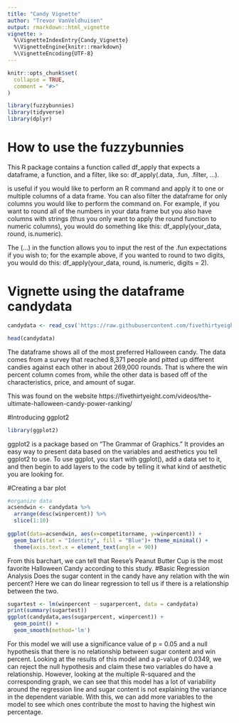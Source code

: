 ```yaml
---
title: "Candy Vignette"
author: "Trevor VanVeldhuisen"
output: rmarkdown::html_vignette
vignette: >
  %\VignetteIndexEntry{Candy_Vignette}
  %\VignetteEngine{knitr::rmarkdown}
  %\VignetteEncoding{UTF-8}
---
```


```r
knitr::opts_chunk$set(
  collapse = TRUE,
  comment = "#>"
)
```

```r
library(fuzzybunnies)
library(tidyverse)
library(dplyr)
```

# How to use the fuzzybunnies

This R package contains a function called df_apply that expects a dataframe, a function, and a filter, like so: df_apply(.data, .fun, .filter, ...).

<fuzzybunnies> is useful if you would like to perform an R command and apply it to one or multiple columns of a data frame. You can also filter the dataframe for only columns you would like to perform the command on. For example, if you want to round all of the numbers in your data frame but you also have columns with strings (thus you only want to apply the round function to numeric columns), you would do something like this: df_apply(your_data, round, is.numeric).

The (...) in the function allows you to input the rest of the .fun expectations if you wish to; for the example above, if you wanted to round to two digits, you would do this: df_apply(your_data, round, is.numeric, digits = 2).

# Vignette using the dataframe candydata
```r
candydata <- read_csv('https://raw.githubusercontent.com/fivethirtyeight/data/master/candy-power-ranking/candy-data.csv')

head(candydata)
```
The dataframe shows all of the most preferred Halloween candy. The data comes from a survey that reached 8,371 people and pitted up different candies against each other in about 269,000 rounds. That is where the win percent column comes from, while the other data is based off of the characteristics, price, and amount of sugar. 

This was found on the website https://fivethirtyeight.com/videos/the-ultimate-halloween-candy-power-ranking/

#Introducing ggplot2
```r
library(ggplot2)
```


ggplot2 is a package based on "The Grammar of Graphics." It provides an easy way to present data based on the variables and aesthetics you tell ggplot2 to use.
To use ggplot, you start with ggplot(), add a data set to it, and then begin to add layers to the code by telling it what kind of aesthetic you are looking for. 

#Creating a bar plot
```r
#organize data
acsendwin <- candydata %>%
  arrange(desc(winpercent)) %>%
  slice(1:10)
  
ggplot(data=acsendwin, aes(x=competitorname, y=winpercent)) +
  geom_bar(stat = "Identity", fill = "Blue")+ theme_minimal() +
  theme(axis.text.x = element_text(angle = 90))
```
From this barchart, we can tell that Reese's Peanut Butter Cup is the most favorite Halloween Candy according to this study. 
#Basic Regression Analysis
Does the sugar content in the candy have any relation with the win percent? Here we can do linear regression to tell us if there is a relationship between the two.
```r
sugartest <- lm(winpercent ~ sugarpercent, data = candydata)
print(summary(sugartest))
ggplot(candydata,aes(sugarpercent, winpercent)) +
  geom_point() +
  geom_smooth(method='lm')
```
For this model we will use a significance value of p = 0.05 and a null hypothesis that there is no relationship between sugar content and win percent. Looking at the results of this model and a p-value of 0.0349, we can reject the null hypothesis and claim these two variables do have a relationship. However, looking at the multiple R-squared and the corresponding graph, we can see that this model has a lot of variability around the regression line and sugar content is not explaining the variance in the dependent variable. With this, we can add more variables to the model to see which ones contribute the most to having the highest win percentage.




